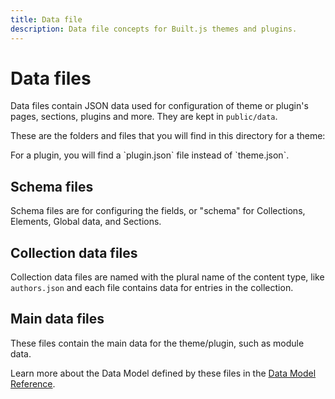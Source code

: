 ```yaml
---
title: Data file
description: Data file concepts for Built.js themes and plugins.
---
```



# Data files

Data files contain JSON data used for configuration of theme or plugin's pages, sections, plugins and more. They are kept in ```public/data```.  

These are the folders and files that you will find in this directory for a theme:

<Files>
  <Folder name="public" defaultOpen>
    <Folder name="data" defaultOpen>
    <Folder name="collections" defaultOpen>
      <File name="authors.json" />
    </Folder>
    <Folder name="schemas" defaultOpen>
      <File name="content-types.json" />
      <File name="elements.json" />
      <File name="global.json" />
      <File name="sections.json" />
    </Folder>
      <File name="global.json" />
      <File name="layout.json" />
      <File name="module-pages.json" />
      <File name="modules.json" />
      <File name="pages.json" />
      <File name="sections.json" />
      <File name="templates.json" />
      <File name="theme.json" />
    </Folder>
  </Folder>
</Files>

<Callout type="info">
  For a plugin, you will find a `plugin.json` file instead of `theme.json`.
</Callout>

## Schema files
Schema files are for configuring the fields, or "schema" for Collections, Elements, Global data, and Sections.

## Collection data files
Collection data files are named with the plural name of the content type, like ```authors.json``` and each file contains data for entries in the collection.

## Main data files
These files contain the main data for the theme/plugin, such as module data.

Learn more about the Data Model defined by these files in the [Data Model Reference](/data-model-reference).
